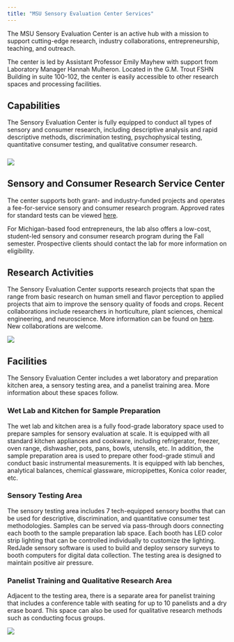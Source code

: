 ```yaml
---
title: "MSU Sensory Evaluation Center Services"
---
```

:::{.grid}
:::{.g-col-4}
The MSU Sensory Evaluation Center is an active hub with a mission to support cutting-edge research, industry collaborations, entrepreneurship, teaching, and outreach.

The center is led by Assistant Professor Emily Mayhew with support from Laboratory Manager Hannah Mulheron. Located in the G.M. Trout FSHN Building in suite 100-102, the center is easily accessible to other research spaces and processing facilities. 

## Capabilities
The Sensory Evaluation Center is fully equipped to conduct all types of sensory and consumer research, including descriptive analysis and rapid descriptive methods, discrimination testing, psychophysical testing, quantitative consumer testing, and qualitative consumer research. 
:::
:::{.g-col-8}
##### 
![](../img/RainbowTestingBooths.jpg)
:::
:::

## Sensory and Consumer Research Service Center
The center supports both grant- and industry-funded projects and operates a fee-for-service sensory and consumer research program. Approved rates for standard tests can be viewed [here](Insert a link to menu pdf of services to choose from).

For Michigan-based food entrepreneurs, the lab also offers a low-cost, student-led sensory and consumer research program during the Fall semester. Prospective clients should contact the lab for more information on eligibility.

## Research Activities
The Sensory Evaluation Center supports research projects that span the range from basic research on human smell and flavor perception to applied projects that aim to improve the sensory quality of foods and crops. Recent collaborations include researchers in horticulture, plant sciences, chemical engineering, and neuroscience. More information can be found on [here](../research/index.qmd). New collaborations are welcome.

::: {.grid}
::: {.g-col-6}
![](../img/sensory-lab-hops-study.jpg)
:::
::: {.g-col-6}
## Facilities
The Sensory Evaluation Center includes a wet laboratory and preparation kitchen area, a sensory testing area, and a panelist training area. More information about these spaces follow.

### Wet Lab and Kitchen for Sample Preparation
The wet lab and kitchen area is a fully food-grade laboratory space used to prepare samples for sensory evaluation at scale. It is equipped with all standard kitchen appliances and cookware, including refrigerator, freezer, oven range, dishwasher, pots, pans, bowls, utensils, etc. In addition, the sample preparation area is used to prepare other food-grade stimuli and conduct basic instrumental measurements. It is equipped with lab benches, analytical balances, chemical glassware, micropipettes, Konica color reader, etc.
:::
:::

:::{.grid}
:::{.g-col-6}
### Sensory Testing Area
The sensory testing area includes 7 tech-equipped sensory booths that can be used for descriptive, discrimination, and quantitative consumer test methodologies. Samples can be served via pass-through doors connecting each booth to the sample preparation lab space. Each booth has LED color strip lighting that can be controlled individually to customize the lighting. RedJade sensory software is used to build and deploy sensory surveys to booth computers for digital data collection. The testing area is designed to maintain positive air pressure.

### Panelist Training and Qualitative Research Area
Adjacent to the testing area, there is a separate area for panelist training that includes a conference table with seating for up to 10 panelists and a dry erase board. This space can also be used for qualitative research methods such as conducting focus groups.
:::

:::{.g-col-6}
![](../img/testing-area.png)
:::
:::










